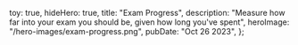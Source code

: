   toy: true,
  hideHero: true,
  title: "Exam Progress",
  description:
    "Measure how far into your exam you should be, given how long you've spent",
  heroImage: "/hero-images/exam-progress.png",
  pubDate: "Oct 26 2023",
};


<ExamProgress />
